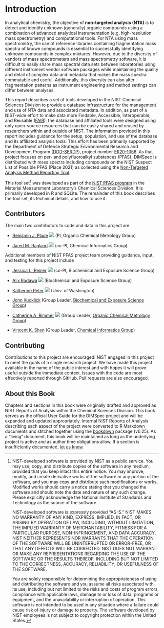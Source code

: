 # Introduction {#intro-start .unnumbered}

In analytical chemistry, the objective of **non-targeted analysis (NTA)** is to detect and identify unknown (generally) organic compounds using a combination of advanced analytical instrumentation (e.g. high-resolution mass spectrometry) and computational tools. For NTA using mass spectrometry, the use of reference libraries containing fragmentation mass spectra of known compounds is essential to successfully identifying unknown compounds in complex mixtures. However, due to the diversity of vendors of mass spectrometers and mass spectrometry software, it is difficult to easily share mass spectral data sets between laboratories using different instrument vendor software packages while maintaining the quality and detail of complex data and metadata that makes the mass spectra commutable and useful. Additionally, this diversity can also alter fragmentation patterns as instrument engineering and method settings can differ between analyses.

This report describes a set of tools developed in the NIST Chemical Sciences Division to provide a database infrastructure for the management and use of NTA data and associated metadata. In addition, as part of a NIST-wide effort to make data more Findable, Accessible, Interoperable, and Reusable ([FAIR](https://www.go-fair.org/)), the database and affiliated tools were designed using only open-source resources that can be easily shared and reused by researchers within and outside of NIST. The information provided in this report includes guidance for the setup, population, and use of the database and its affiliated analysis tools. This effort has been primarily supported by the Department of Defense Strategic Environmental Research and Development Program ([DOD-SERDP](https://serdp-estcp.org/)), project number [ER20-1056](https://www.serdp-estcp.org/projects/details/a0bb4198-02cd-44b9-9e73-9ef916e7f7e0/er20-1056-project-overview). As that project focuses on per- and polyfluoroalkyl substances (PFAS), DIMSpec is distributed with mass spectra including compounds on the NIST Suspect List of Possible PFAS (Place 2021) as collected using the [Non-Targeted Analysis Method Reporting Tool](https://github.com/usnistgov/NISTPFAS/tree/main/methodreportingtool').

This tool set[^1] was developed as part of the [NIST PFAS program](https://www.nist.gov/programs-projects/measurement-science-and-polyfluoroalkyl-substances-pfas) in the Material Measurement Laboratory's Chemical Sciences Division. It is primarily developed in R and SQLite. The remainder of this book describes the tool set, its technical details, and how to use it.

[^1]: NIST-developed software is provided by NIST as a public service. You may use, copy, and distribute copies of the software in any medium, provided that you keep intact this entire notice. You may improve, modify, and create derivative works of the software or any portion of the software, and you may copy and distribute such modifications or works. Modified works should carry a notice stating that you changed the software and should note the date and nature of any such change. Please explicitly acknowledge the National Institute of Standards and Technology as the source of the software. 

    NIST-developed software is expressly provided "AS IS." NIST MAKES NO WARRANTY OF ANY KIND, EXPRESS, IMPLIED, IN FACT, OR ARISING BY OPERATION OF LAW, INCLUDING, WITHOUT LIMITATION, THE IMPLIED WARRANTY OF MERCHANTABILITY, FITNESS FOR A PARTICULAR PURPOSE, NON-INFRINGEMENT, AND DATA ACCURACY. NIST NEITHER REPRESENTS NOR WARRANTS THAT THE OPERATION OF THE SOFTWARE WILL BE UNINTERRUPTED OR ERROR-FREE, OR THAT ANY DEFECTS WILL BE CORRECTED. NIST DOES NOT WARRANT OR MAKE ANY REPRESENTATIONS REGARDING THE USE OF THE SOFTWARE OR THE RESULTS THEREOF, INCLUDING BUT NOT LIMITED TO THE CORRECTNESS, ACCURACY, RELIABILITY, OR USEFULNESS OF THE SOFTWARE.

    You are solely responsible for determining the appropriateness of using and distributing the software and you assume all risks associated with its use, including but not limited to the risks and costs of program errors, compliance with applicable laws, damage to or loss of data, programs or equipment, and the unavailability or interruption of operation. This software is not intended to be used in any situation where a failure could cause risk of injury or damage to property. The software developed by NIST employees is not subject to copyright protection within the United States.

## Contributors {#intro-contributors .unnumbered}

The main two contributors to code and data in this project are

-   [Benjamin J. Place](https://www.nist.gov/people/benjamin-place) [![](assets/ORCIDiD_iconvector.svg)](https://orcid.org/0000-0003-0953-5215) (PI, Organic Chemical Metrology Group)

-   [Jared M. Ragland](https://www.nist.gov/people/jared-ragland) [![](assets/ORCIDiD_iconvector.svg)](https://orcid.org/0000-0002-8055-2432) (co-PI, Chemical Informatics Group)

Additional members of NIST PFAS project team providing guidance, input, and testing for this project include

-   [Jessica L. Reiner](https://www.nist.gov/people/jessica-l-reiner) [![](assets/ORCIDiD_iconvector.svg)](https://orcid.org/0000-0002-1419-6062) (co-PI, Biochemical and Exposure Science Group)

-   [Alix Rodawa](https://www.nist.gov/people/alix-rodowa) [![](assets/ORCIDiD_iconvector.svg)](https://orcid.org/0000-0002-2650-0981) (Biochemical and Exposure Science Group)

-   [Katherine Peter](https://www.researchgate.net/profile/Katherine-Peter) [![](assets/ORCIDiD_iconvector.svg)](https://orcid.org/0000-0001-7379-265X) (Univ. of Washington)

-   [John Kucklick](https://www.nist.gov/people/john-kucklick) (Group Leader, [Biochemical and Exposure Science Group](https://www.nist.gov/mml/csd/biochemical-and-exposure-science-group))

-   [Catherine A. Rimmer](https://www.nist.gov/people/catherine-rimmer) [![](assets/ORCIDiD_iconvector.svg)](https://orcid.org/0000-0001-6734-6629) (Group Leader, [Organic Chemical Metrology Group](https://www.nist.gov/mml/csd/organic-chemical-metrology))

-   [Vincent K. Shen](https://www.nist.gov/people/vincent-k-shen) (Group Leader, [Chemical Informatics Group](https://www.nist.gov/mml/csd/chemical-informatics-group))

## Contributing {#intro-contributing .unnumbered}

Contributions to this project are encouraged! NIST engaged in this project to meet the goals of a single research project. We have made this project available in the name of the public interest and with hopes it will prove useful outside the immediate context. Issues with the code are most effectively reported through GitHub. Pull requests are also encouraged.

## About this Book {#intro-about .unnumbered}

Chapters and sections in this book were originally drafted and approved as NIST Reports of Analysis within the Chemical Sciences Division. This book serves as the official User Guide for the DIMSpec project and will be expanded and updated appropriately. Internal NIST Reports of Analysis describing each aspect of the project were converted to R Markdown documents and stitched together using the [bookdown](https://bookdown.org/yihui/bookdown/) package (v0.25). As a "living" document, this book will be maintained as long as the underlying project is active and as author time obligations allow. If a section is insufficiently documented, [let us know](mailto:pfas@nist.gov).
